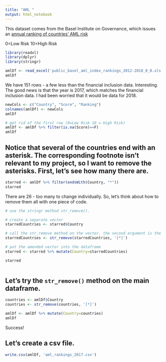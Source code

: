 ```yaml
---
title: "AML "
output: html_notebook
---
```


This dataset comes from the Basel Institute on Governance, which issues an [annual ranking of countries' AML risk](https://www.baselgovernance.org/basel-aml-index/public-ranking)

0=Low Risk 10=High Risk

```r
library(readxl)
library(dplyr)
library(stringr)

amlDf <- read_excel('public_basel_aml_index_rankings_2012-2018_0_0.xls')
amlDf
```

We have 151 rows - a few less than the financial inclusion data. Interesting. The good news is that the year is 2017, which matches the financial inclusion data. I had been worried that it would be data for 2018.

```r
newCols <- c("Country", "Score", "Ranking")
colnames(amlDf) <- newCols
amlDf


```

```r
# get rid of the first row (0=Low Risk 10 = High Risk)
amlDf <- amlDf %>% filter(is.na(Score)==F)
amlDf


```

## Notice that several of the countries end with an asterisk. The corresponding footnote isn't relevant to my project, so I want to remove the asterisks. First, let's see how many there are.
```r
starred <- amlDf %>% filter(endsWith(Country, "*"))
starred
```
There are 26 - too many to change individually. So, let's think about how to remove them all with one piece of code.


```r
# use the stringr method str_remove().

# create a separate vector
starredCountries <- starred$Country

# call the str_remove method on the vector. the second argument is the character you want to replace.
starredCountries <- str_remove(starredCountries, '[*]')

# put the amended vector into the dataframe
starred <- starred %>% mutate(Country=starredCountries)

starred
 

```

## Let's try the `str_remove()` method on the main dataframe.
```r
countries <- amlDf$Country
countries <- str_remove(countries, '[*]')

amlDf <- amlDf %>% mutate(Country=countries)
amlDf
```
Success!

## Let's create a csv file.
```r
write.csv(amlDf, 'aml_rankings_2017.csv')
```


 